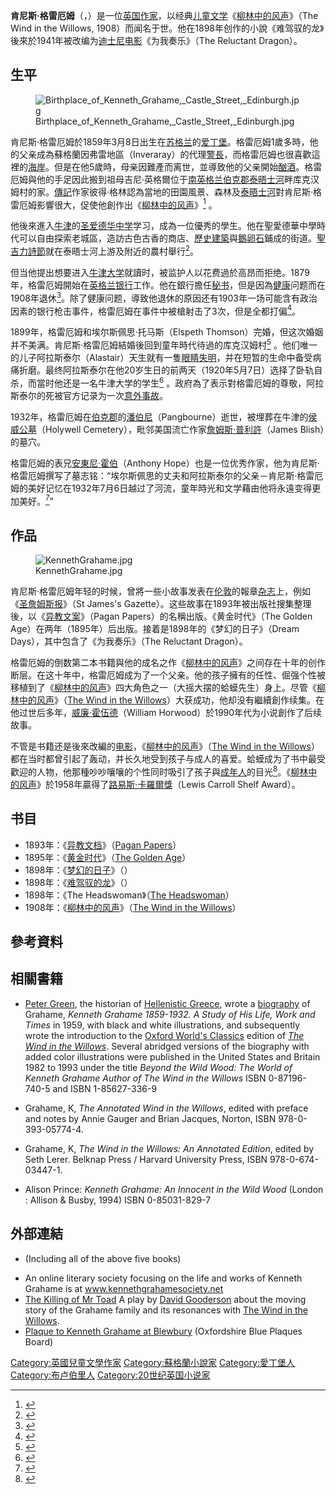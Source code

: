 {{Infobox writer <!-- for more information see [[:Template:Infobox_writer/doc|:Template:Infobox writer/doc]] -->
| name        = 肯尼斯·格雷厄姆<br>Kenneth Grahame
| image       = Kenneth Grahame.jpg
| caption     = [[约翰·辛格·沙金|约翰·辛格·沙金]]所繪的肯尼斯·格雷厄姆肖像畫
| birth_date  = {{birth date|1859|03|08|df=yes}}
| birth_place = [[英國|英國]][[苏格兰|苏格兰]][[爱丁堡|爱丁堡]]
| death_date  = {{death date and age|1932|07|06|1859|03|08|df=yes}}
| death_place = [[英格蘭|英格蘭]][[伯克郡|伯克郡]][[潘伯尼|潘伯尼]]
| occupation  = 作家
| genre       = 作家
| nationality  = [[英國|英國]]
| ethnicity    = 
| citizenship  = [[英國|英國]]
| movement    = 儿童文学
| notableworks = 《[[柳林中的风声|柳林中的风声]]》
| influences   =
| influenced   =
| parents      =
| spouse       = 
| partner      = 
| children     = 
| relatives    = 
| awards       = [[路易斯·卡羅爾獎|路易斯·卡羅爾獎]]
| signature    = 
| website      = 
}}
'''肯尼斯·格雷厄姆'''（{{lang-en|'''Kenneth Grahame'''}}，{{bd|1859年|3月8日|1932年|7月6日|catIdx=Grahame}}）是一位[[英国|英国]][[作家|作家]]，以经典[[儿童文学|儿童文学]]《[[柳林中的风声|柳林中的风声]]》（The Wind in the Willows, 1908）而闻名于世。他在1898年创作的小說《难驾驭的龙》後來於1941年被改编为[[迪士尼|迪士尼]][[电影|电影]]《为我奏乐》（The Reluctant Dragon）。

== 生平 ==
[[File:Birthplace_of_Kenneth_Grahame,_Castle_Street,_Edinburgh.jpg|thumb]]

肯尼斯·格雷厄姆於1859年3月8日出生在[[苏格兰|苏格兰]]的[[爱丁堡|爱丁堡]]。格雷厄姆1歲多時，他的父亲成為蘇格蘭因弗雷地區（Inveraray）的代理[[警長|警長]]，而格雷厄姆也很喜歡這裡的[[海岸|海岸]]。但是在他5歲時，母亲因難產而离世，並導致他的父亲開始[[酗酒|酗酒]]。格雷厄姆與他的手足因此搬到祖母吉尼·英格爾位于[[南英格兰|南英格兰]][[伯克郡|伯克郡]][[泰晤士河|泰晤士河]]畔库克汉姆村的家。[[傳記|傳記]]作家彼得·格林認為當地的田園風景、森林及[[泰晤士河|泰晤士河]]對肯尼斯·格雷厄姆影響很大，促使他創作出《[[柳林中的风声|柳林中的风声]]》<ref name=D&P>{{cite book|last=Green|first=Peter|title=Beyond the Wild Wood: The World of Kenneth Grahame Author of The Wind in the Willows|url=https://archive.org/details/beyondwildwoodwo0000gree|year=1983|publisher=Facts on File|location=New York|isbn=0-87196-740-5|pages=[https://archive.org/details/beyondwildwoodwo0000gree/page/224 224]|chapter=Chapter 1: Dragons and Pterodactyles 1859-67|pages=9–24}}</ref> 。

他後來進入[[牛津|牛津]]的[[圣爱德华中学|圣爱德华中学]]学习，成為一位優秀的學生。他在聖愛德華中學時代可以自由探索老城區，造訪古色古香的商店、[[歷史|歷史]][[建築|建築]]與[[鵝卵石|鵝卵石]]鋪成的街道。[[聖吉力詩節|聖吉力詩節]]就在泰晤士河上游及附近的農村舉行<ref name=Oxford>{{cite book|last=Green|first=Peter|title=Beyond the Wild Wood: The World of Kenneth Grahame Author of The Wind in the Willows|url=https://archive.org/details/beyondwildwoodwo0000gree|year=1983|publisher=Facts on File|location=New York|isbn=0-87196-740-5|pages=[https://archive.org/details/beyondwildwoodwo0000gree/page/224 224]|chapter=Chapter 2: The Spell of Oxford|pages=29–40}}</ref>。

但当他提出想要进入[[牛津大学|牛津大学]]就讀时，被监护人以花费過於高昂而拒绝。1879年，格雷厄姆開始在[[英格兰银行|英格兰银行]]工作。他在銀行擔任[[公司祕書|秘书]]，但是因為[[健康|健康]]问题而在1908年退休<ref>{{cite web |url=http://www.bankofengland.co.uk/education/museum/exhibitions/past11.htm |title=From Quill Pen to Computer: The Bank of England's Staff from 1694 |publisher=Bank of England Museum |accessdate=2009-05-03 |deadurl=yes |archiveurl=https://web.archive.org/web/20090221083413/http://www.bankofengland.co.uk/education/museum/exhibitions/past11.htm |archivedate=2009-02-21 }}</ref>。除了健康问题，導致他退休的原因还有1903年一场可能含有政治因素的银行枪击事件，格雷厄姆在事件中被槍射击了3次，但是全都打偏<ref name="lost">{{cite news |title=Kenneth Grahame: Lost in the wild wood |author=John Preston |work=Telegraph.co.uk |date=2008-02-08 |url=http://www.telegraph.co.uk/culture/donotmigrate/3671092/Kenneth-Grahame-Lost-in-the-wild-wood.html |accessdate=2009-05-03 |archive-date=2021-02-14 |archive-url=https://web.archive.org/web/20210214033935/https://www.telegraph.co.uk/culture/donotmigrate/3671092/Kenneth-Grahame-Lost-in-the-wild-wood.html |dead-url=no }}</ref>。

1899年，格雷厄姆和埃尔斯佩思·托马斯（Elspeth Thomson）完婚，但这次婚姻并不美满。肯尼斯·格雷厄姆結婚後回到童年時代待過的库克汉姆村<ref>
{{cite book|title=The Story of Cookham|author=Robin & Valerie Bootle|year=1990|publisher=private, Cookham|isbn=0-9516276-0-0|page=188}}
</ref> 。他们唯一的儿子阿拉斯泰尔（Alastair）天生就有一隻[[眼睛|眼睛]][[失明|失明]]，并在短暂的生命中备受病痛折磨。最终阿拉斯泰尔在他20岁生日的前两天（1920年5月7日）选择了卧轨自杀，而當时他还是一名牛津大学的学生<ref>{{cite web |url=http://www.kennethgrahamesociety.net/biography.htm |title=Biography |publisher=Kenneth Grahame Society |accessdate=2009-05-03 |archive-url=https://web.archive.org/web/20150214063719/http://www.kennethgrahamesociety.net/biography.htm |archive-date=2015-02-14 |dead-url=yes }}</ref> 。政府為了表示對格雷厄姆的尊敬，阿拉斯泰尔的死被官方记录为一次[[意外事故|意外事故]]。

1932年，格雷厄姆在[[伯克郡|伯克郡]]的[[潘伯尼|潘伯尼]]（Pangbourne）逝世，被埋葬在牛津的[[侯威公墓|侯威公墓]]（Holywell Cemetery），毗邻美国流亡作家[[詹姆斯·普利許|詹姆斯·普利許]]（James Blish）的墓穴。

格雷厄姆的表兄[[安東尼·霍伯|安東尼·霍伯]]（Anthony Hope）也是一位优秀作家，他为肯尼斯·格雷厄姆撰写了墓志铭：“埃尔斯佩思的丈夫和阿拉斯泰尔的父亲－肯尼斯·格雷厄姆的美好记忆在1932年7月6日越过了河流，童年時光和文学藉由他将永遠变得更加美好。<ref>{{cite book  | last = Carpenter  | first = Humphrey  | authorlink = Humphrey Carpenter  | coauthors = Mari Prichard  | title = The Oxford Companion to Children's Literature  | publisher = Oxford University Press  | year = 1991 | location = Oxford | pages = 216–219 | url = | doi = | isbn = 0-19-211582-0}}</ref>”

== 作品 ==
[[File:KennethGrahame.jpg|thumb]]

肯尼斯·格雷厄姆年轻的时候，曾將一些小故事发表在[[伦敦|伦敦]]的報章[[杂志|杂志]]上，例如《[[圣詹姆斯报|圣詹姆斯报]]》（St James's Gazette）。这些故事在1893年被出版社搜集整理後，以《[[异教文案|异教文案]]》（Pagan Papers）的名稱出版。《黄金时代》（The Golden Age）在两年（1895年）后出版。接着是1898年的《梦幻的日子》（Dream Days），其中包含了《为我奏乐》（The Reluctant Dragon）。

格雷厄姆的倒数第二本书籍與他的成名之作《[[柳林中的风声|柳林中的风声]]》之间存在十年的创作断层。在这十年中，格雷厄姆成为了一个父亲。他的孩子擁有的任性、倔强个性被移植到了《[[柳林中的风声|柳林中的风声]]》四大角色之一（大摇大摆的蛤蟆先生）身上。尽管《[[柳林中的风声|柳林中的风声]]》（[[柳林風聲|The Wind in the Willows]]）大获成功，他却没有繼續創作续集。在他过世后多年，[[威廉·霍伍德|威廉·霍伍德]]（William Horwood）於1990年代为小说創作了后续故事。

不管是书籍还是後來改編的[[电影|电影]]，《[[柳林中的风声|柳林中的风声]]》（[[柳林風聲|The Wind in the Willows]]）都在当时都曾引起了轰动，并长久地受到孩子与成人的喜爱。蛤蟆成为了书中最受歡迎的人物，他那種吵吵嚷嚷的个性同时吸引了孩子與[[成年人|成年人]]的目光<ref>{{cite web | title = Newsweek's Top 100 Books: The Meta-List | url = http://www.librarything.com/bookaward/Newsweek%27s+Top+100+Books%3A+The+Meta-List | accessdate = 2010-06-03 | archive-date = 2015-01-06 | archive-url = https://web.archive.org/web/20150106074936/http://www.librarything.com/bookaward/Newsweek%27s+Top+100+Books%3A+The+Meta-List | dead-url = no }}</ref>。《[[柳林中的风声|柳林中的风声]]》於1958年贏得了[[路易斯·卡羅爾獎|路易斯·卡羅爾獎]]（Lewis Carroll Shelf Award）。

== 书目 ==
*1893年：《[[异教文档|异教文档]]》（[[Pagan_Papers|Pagan Papers]]）
*1895年：《[[黃金時代_(肯尼思·格拉姆)|黄金时代]]》（[[黃金時代_(肯尼思·格拉姆)|The Golden Age]]）
*1898年：《[[梦幻的日子|梦幻的日子]]》（{{link-en|Dream Days|Dream Days}}）
*1898年：《[[难驾驭的龙|难驾驭的龙]]》（{{link-en|The Reluctant Dragon|The Reluctant Dragon}}） 
*1898年：《The Headswoman》（[[The_Headswoman|The Headswoman]]）
*1908年：《[[柳林中的风声|柳林中的风声]]》（[[柳林風聲|The Wind in the Willows]]） 

== 參考資料 ==
{{reflist}}

== 相關書籍 ==
*[[Peter_Green_(historian)|Peter Green]], the historian of [[Hellenistic_Greece|Hellenistic Greece]], wrote a [[biography|biography]] of Grahame, ''Kenneth Grahame 1859-1932. A Study of His Life, Work and Times'' in 1959, with black and white illustrations, and subsequently wrote the introduction to the [[Oxford_World's_Classics|Oxford World's Classics]] edition of ''[[The_Wind_in_the_Willows|The Wind in the Willows]]''. Several abridged versions of the biography with added color illustrations were published in the United States and Britain 1982 to 1993 under the title ''Beyond the Wild Wood: The World of Kenneth Grahame Author of The Wind in the Willows'' ISBN 0-87196-740-5 and ISBN 1-85627-336-9

*Grahame, K, ''The Annotated Wind in the Willows'', edited with preface and notes by Annie Gauger and Brian Jacques, Norton, ISBN 978-0-393-05774-4.

*Grahame, K, ''The Wind in the Willows: An Annotated Edition'', edited by Seth Lerer. Belknap Press / Harvard University Press, ISBN 978-0-674-03447-1.

*Alison Prince: ''Kenneth Grahame: An Innocent in the Wild Wood'' (London : Allison & Busby, 1994) ISBN 0-85031-829-7

== 外部連結 ==
{{wikisource author}}

* {{gutenberg author|id=Kenneth_Grahame|name=Kenneth Grahame}} (Including all of the above five books)
* An online literary society focusing on the life and works of Kenneth Grahame is at [https://web.archive.org/web/20150516211453/http://www.kennethgrahamesociety.net/ www.kennethgrahamesociety.net]
* [http://david-gooderson.co.uk/stage-plays/the-killing-of-mr-toad.php The Killing of Mr Toad] {{Wayback|url=http://david-gooderson.co.uk/stage-plays/the-killing-of-mr-toad.php |date=20210224055956 }} A play by [[David_Gooderson|David Gooderson]] about the moving story of the Grahame family and its resonances with [[The_Wind_in_the_Willows|The Wind in the Willows]].
* [http://www.oxfordshireblueplaques.org.uk/plaques/grahame.html Plaque to Kenneth Grahame at Blewbury] {{Wayback|url=http://www.oxfordshireblueplaques.org.uk/plaques/grahame.html |date=20220324050728 }} (Oxfordshire Blue Plaques Board)

{{Authority control}}
{{DEFAULTSORT:Grahame, Kenneth}}
[[Category:英國兒童文學作家|Category:英國兒童文學作家]]
[[Category:蘇格蘭小說家|Category:蘇格蘭小說家]]
[[Category:愛丁堡人|Category:愛丁堡人]]
[[Category:布卢伯里人|Category:布卢伯里人]]
[[Category:20世纪英国小说家|Category:20世纪英国小说家]]